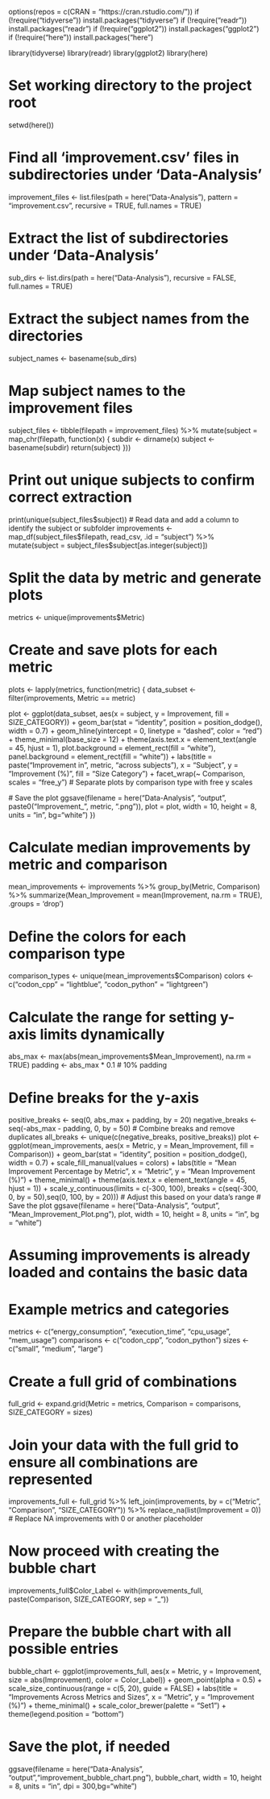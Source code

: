 options(repos = c(CRAN = "https://cran.rstudio.com/"))
if (!require("tidyverse")) install.packages("tidyverse")
if (!require("readr")) install.packages("readr")
if (!require("ggplot2")) install.packages("ggplot2")
if (!require("here")) install.packages("here")

library(tidyverse)
library(readr)
library(ggplot2)
library(here)

# Set working directory to the project root
setwd(here())

# Find all 'improvement.csv' files in subdirectories under 'Data-Analysis'
improvement_files <- list.files(path = here("Data-Analysis"), pattern = "improvement.csv", recursive = TRUE, full.names = TRUE)

# Extract the list of subdirectories under 'Data-Analysis'
sub_dirs <- list.dirs(path = here("Data-Analysis"), recursive = FALSE, full.names = TRUE)

# Extract the subject names from the directories
subject_names <- basename(sub_dirs)

# Map subject names to the improvement files
subject_files <- tibble(filepath = improvement_files) %>%
  mutate(subject = map_chr(filepath, function(x) {
    subdir <- dirname(x)
    subject <- basename(subdir)
    return(subject)
  }))

# Print out unique subjects to confirm correct extraction
print(unique(subject_files$subject))
# Read data and add a column to identify the subject or subfolder
improvements <- map_df(subject_files$filepath, read_csv, .id = "subject") %>%
  mutate(subject = subject_files$subject[as.integer(subject)])

# Split the data by metric and generate plots
metrics <- unique(improvements$Metric)

# Create and save plots for each metric
plots <- lapply(metrics, function(metric) {
  data_subset <- filter(improvements, Metric == metric)
  
  plot <- ggplot(data_subset, aes(x = subject, y = Improvement, fill = SIZE_CATEGORY)) +
    geom_bar(stat = "identity", position = position_dodge(), width = 0.7) +
    geom_hline(yintercept = 0, linetype = "dashed", color = "red") +
    theme_minimal(base_size = 12) +
    theme(axis.text.x = element_text(angle = 45, hjust = 1),
          plot.background = element_rect(fill = "white"),
          panel.background = element_rect(fill = "white")) +
    labs(title = paste("Improvement in", metric, "across subjects"),
         x = "Subject",
         y = "Improvement (%)",
         fill = "Size Category") +
    facet_wrap(~ Comparison, scales = "free_y")  # Separate plots by comparison type with free y scales
  
  # Save the plot
  ggsave(filename = here("Data-Analysis", "output", paste0("Improvement_", metric, ".png")), plot = plot, width = 10, height = 8, units = "in", bg="white")
})

# Calculate median improvements by metric and comparison
mean_improvements <- improvements %>%
  group_by(Metric, Comparison) %>%
  summarize(Mean_Improvement = mean(Improvement, na.rm = TRUE), .groups = 'drop')

# Define the colors for each comparison type
comparison_types <- unique(mean_improvements$Comparison)
colors <- c("codon_cpp" = "lightblue", "codon_python" = "lightgreen")

# Calculate the range for setting y-axis limits dynamically
abs_max <- max(abs(mean_improvements$Mean_Improvement), na.rm = TRUE)
padding <- abs_max * 0.1  # 10% padding

# Define breaks for the y-axis
positive_breaks <- seq(0, abs_max + padding, by = 20)
negative_breaks <- seq(-abs_max - padding, 0, by = 50)
# Combine breaks and remove duplicates
all_breaks <- unique(c(negative_breaks, positive_breaks))
plot <- ggplot(mean_improvements, aes(x = Metric, y = Mean_Improvement, fill = Comparison)) +
  geom_bar(stat = "identity", position = position_dodge(), width = 0.7) +
  scale_fill_manual(values = colors) +
  labs(title = "Mean Improvement Percentage by Metric",
       x = "Metric",
       y = "Mean Improvement (%)") +
  theme_minimal() +
  theme(axis.text.x = element_text(angle = 45, hjust = 1)) +
  scale_y_continuous(limits = c(-300, 100), breaks = c(seq(-300, 0, by = 50),seq(0, 100, by = 20)))  # Adjust this based on your data's range
# Save the plot
ggsave(filename = here("Data-Analysis", "output", "Mean_Improvement_Plot.png"), plot, width = 10, height = 8, units = "in", bg = "white")





# Assuming improvements is already loaded and contains the basic data
# Example metrics and categories
metrics <- c("energy_consumption", "execution_time", "cpu_usage", "mem_usage")
comparisons <- c("codon_cpp", "codon_python")
sizes <- c("small", "medium", "large")

# Create a full grid of combinations
full_grid <- expand.grid(Metric = metrics, Comparison = comparisons, SIZE_CATEGORY = sizes)

# Join your data with the full grid to ensure all combinations are represented
improvements_full <- full_grid %>%
  left_join(improvements, by = c("Metric", "Comparison", "SIZE_CATEGORY")) %>%
  replace_na(list(Improvement = 0))  # Replace NA improvements with 0 or another placeholder

# Now proceed with creating the bubble chart
improvements_full$Color_Label <- with(improvements_full, paste(Comparison, SIZE_CATEGORY, sep = "_"))

# Prepare the bubble chart with all possible entries
bubble_chart <- ggplot(improvements_full, aes(x = Metric, y = Improvement, size = abs(Improvement), color = Color_Label)) +
  geom_point(alpha = 0.5) +
  scale_size_continuous(range = c(5, 20), guide = FALSE) +
  labs(title = "Improvements Across Metrics and Sizes",
       x = "Metric",
       y = "Improvement (%)") +
  theme_minimal() +
  scale_color_brewer(palette = "Set1") +
  theme(legend.position = "bottom")


# Save the plot, if needed
ggsave(filename = here("Data-Analysis", "output","improvement_bubble_chart.png"), bubble_chart, width = 10, height = 8, units = "in", dpi = 300,bg="white")
